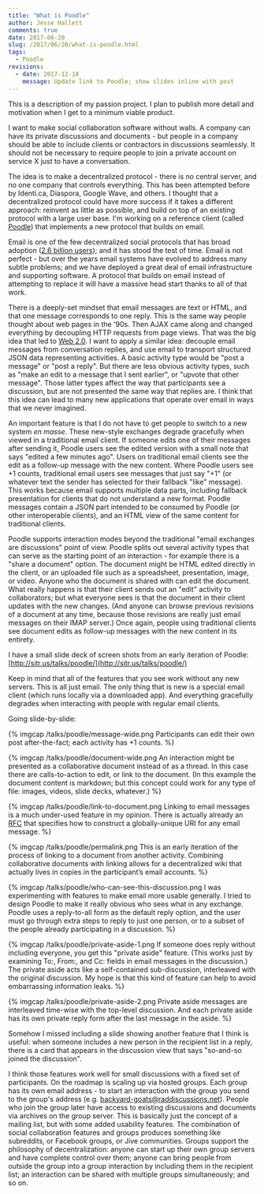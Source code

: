 ```yaml
---
title: "What is Poodle"
author: Jesse Hallett
comments: true
date: 2017-06-20
slug: /2017/06/20/what-is-poodle.html
tags:
  - Poodle
revisions:
  - date: 2017-12-18
    message: Update link to Poodle; show slides inline with post
---
```


This is a description of my passion project. I plan to publish more detail and motivation when I get to a minimum viable product.

I want to make social collaboration software without walls.
A company can have its private discussions and documents -
but people in a company should be able to include clients or contractors in discussions seamlessly.
It should not be necessary to require people to join a private account on
service X just to have a conversation.

The idea is to make a decentralized protocol -
there is no central server, and no one company that controls everything.
This has been attempted before by Identi.ca, Diaspora, Google Wave, and others.
I thought that a decentralized protocol could have more success if it takes a different approach: reinvent as little as possible, and build on top of an existing protocol with a large user base.
I'm working on a reference client (called [Poodle][]) that implements a new protocol that builds on email.

[Poodle]: https://github.com/PoodleApp/poodle

Email is one of the few decentralized social protocols that has broad adoption
([2.6 billion users][email statistics]);
and it has stood the test of time.
Email is not perfect - but over the years email systems have evolved to address many subtle problems;
and we have deployed a great deal of email infrastructure and supporting software.
A protocol that builds on email instead of attempting to replace it will have a massive head start thanks to all of that work.

[email statistics]: http://www.radicati.com/wp/wp-content/uploads/2015/02/Email-Statistics-Report-2015-2019-Executive-Summary.pdf

<!-- more -->

There is a deeply-set mindset that email messages are text or HTML,
and that one message corresponds to one reply.
This is the same way people thought about web pages in the '90s.
Then AJAX came along and changed everything by decoupling HTTP requests from page views.
That was the big idea that led to [Web 2.0][].
I want to apply a similar idea:
decouple email messages from conversation replies,
and use email to transport structured JSON data representing activities.
A basic activity type would be "post a message" or "post a reply".
But there are less obvious activity types,
such as "make an edit to a message that I sent earlier",
or "upvote that other message".
Those latter types affect the way that participants see a discussion,
but are not presented the same way that replies are.
I think that this idea can lead to many new applications that operate over
email in ways that we never imagined.

[Web 2.0]: http://www.cbsnews.com/news/what-is-web-20/

An important feature is that I do not have to get people to switch to a new system _en masse_.
These new-style exchanges degrade gracefully when viewed in a traditional email client.
If someone edits one of their messages after sending it,
Poodle users see the edited version with a small note that says "edited a few minutes ago".
Users on traditional email clients see the edit as a follow-up message with the new content.
Where Poodle users see +1 counts,
traditional email users see messages that just say "+1"
(or whatever text the sender has selected for their fallback "like" message).
This works because email supports multiple data parts,
including fallback presentation for clients that do not understand a new format.
Poodle messages contain a JSON part intended to be consumed by Poodle
(or other interoperable clients),
and an HTML view of the same content for traditional clients.

Poodle supports interaction modes beyond the traditional "email exchanges are
discussions" point of view.
Poodle splits out several activity types that can serve as the starting point of an interaction -
for example there is a "share a document" option.
The document might be HTML edited directly in the client,
or an uploaded file such as a spreadsheet, presentation, image, or video.
Anyone who the document is shared with can edit the document.
What really happens is that their client sends out an "edit" activity to collaborators;
but what everyone sees is that the document in their client updates with the new changes.
(And anyone can browse previous revisions of a document at any time,
because those revisions are really just email messages on their IMAP server.)
Once again, people using traditional clients see document edits as follow-up messages
with the new content in its entirety.

I have a small slide deck of screen shots from an early iteration of Poodle:
[http://sitr.us/talks/poodle/](http://sitr.us/talks/poodle/)

Keep in mind that all of the features that you see work without any new servers.
This is all just email.
The only thing that is new is a special email client (which runs locally via a downloaded app).
And everything gracefully degrades when interacting with people with regular email clients.

Going slide-by-slide:

{% imgcap /talks/poodle/message-wide.png Participants can edit their own post after-the-fact; each activity has +1 counts. %}

{% imgcap /talks/poodle/document-wide.png An interaction might be presented as a collaborative document instead of as a thread. In this case there are calls-to-action to edit, or link to the document. (In this example the document content is markdown; but this concept could work for any type of file: images, videos, slide decks, whatever.) %}

{% imgcap /talks/poodle/link-to-document.png Linking to email messages is a much under-used feature in my opinion. There is actually already an [RFC](https://tools.ietf.org/html/rfc2392) that specifies how to construct a globally-unique URI for any email message. %}

{% imgcap /talks/poodle/permalink.png This is an early iteration of the process of linking to a document from another activity. Combining collaborative documents with linking allows for a decentralized wiki that actually lives in copies in the participant&rsquo;s email accounts. %}

{% imgcap /talks/poodle/who-can-see-this-discussion.png I was experimenting with features to make email more usable generally. I tried to design Poodle to make it really obvious who sees what in any exchange. Poodle uses a reply-to-all form as the default reply option, and the user must go through extra steps to reply to just one person, or to a subset of the people already participating in a discussion. %}

{% imgcap /talks/poodle/private-aside-1.png If someone does reply without including everyone, you get this "private aside" feature. (This works just by examining To:, From:, and Cc: fields in email messages in the discussion.) The private aside acts like a self-contained sub-discussion, interleaved with the original discussion. My hope is that this kind of feature can help to avoid embarrassing information leaks. %}

{% imgcap /talks/poodle/private-aside-2.png Private aside messages are interleaved time-wise with the top-level discussion. And each private aside has its own private reply form after the last message in the aside. %}

Somehow I missed including a slide showing another feature that I think is useful:
when someone includes a new person in the recipient list in a reply,
there is a card that appears in the discussion view that says "so-and-so joined the discussion".

I think those features work well for small discussions with a fixed set of participants.
On the roadmap is scaling up via hosted groups.
Each group has its own email address -
to start an interaction with the group you send to the group's address
(e.g. backyard-goats@raddiscussions.net).
People who join the group later have access to existing discussions and documents via archives on the group server.
This is basically just the concept of a mailing list,
but with some added usability features.
The combination of social collaboration features and groups produces something
like subreddits, or Facebook groups, or Jive communities.
Groups support the philosophy of decentralization:
anyone can start up their own group servers and have complete control over them;
anyone can bring people from outside the group into a group interaction by including them in the recipient list;
an interaction can be shared with multiple groups simultaneously;
and so on.

